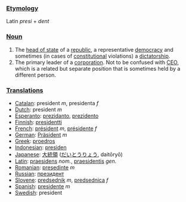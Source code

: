 ===[[Etymology]]===

Latin ''presi'' + ''dent''

===[[Noun]]===

#The [[head of state]] of a [[republic]], a representative [[democracy]] and sometimes (in cases of [[constitutional]] violations) a [[dictatorship]].
#The primary leader of a [[corporation]].  Not to be confused with [[CEO]], which is a related but separate position that is sometimes held by a different person.

===[[Translation]]s===

*[[Catalan]]: president ''m'', presidenta ''f''
*[[Dutch]]: president ''m''
*[[Esperanto]]: [[prezidanto]], [[prezidento]]
*[[Finnish]]: [[presidentti]]
*[[French]]: [[président]] ''m'', [[présidente]] ''f''
*[[German]]: [[Präsident]] ''m''
*[[Greek]]: [[proedros]]
*[[Indonesian]]: [[presiden]]
*[[Japanese]]: [[大統領]] ([[だいとうりょう]], daitōryō)
*[[Latin]]: [[praesidens]] ''nom.'', [[praesidentis]] ''gen.''
*[[Romanian]]: [[preşedinte]] ''m''
*[[Russian]]: [[президент]]
*[[Slovene]]: [[predsednik]] ''m'', [[predsednica]] ''f''
*[[Spanish]]: [[presidente]] ''m''
*[[Swedish]]: president